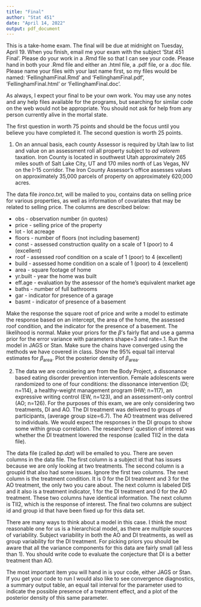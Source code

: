 ```yaml
---
title: "Final"
author: "Stat 451"
date: "April 14, 2022"
output: pdf_document
---
```


This is a take-home exam.  The final will be due at midnight on Tuesday, April
19.  When you finish, email
me your exam with the subject ‘Stat 451 Final’. Please
do your work in a .Rmd file so that I can see your code.  Please hand in both your .Rmd file and either an .html
file, a .pdf file, or a .doc file.  Please name your files with your last name first, so my files would be named:
'FellinghamFinal.Rmd' and 'FellinghamFinal.pdf', 'FellinghamFinal.html' or
'FellinghamFinal.doc'.

As always, I expect your final to be your own work.  You may use any notes and any help files available
for the programs, but searching for similar code on the web would not be appropriate.  You should not
ask for help from any person currently alive in the mortal state.

The first question in worth 75 points and should be the focus until you believe you have 
completed it.  The second question is worth 25 points.

1. On an annual basis, each county Assessor is required by Utah law to list and value on
an assessment roll all property subject to *ad valorem* taxation. Iron County is located
in southwest Utah approximately 265 miles south of Salt Lake City, UT and 170 miles
north of Las Vegas, NV on the I-15 corridor. The Iron County Assessor’s office assesses
values on approximately 35,000 parcels of property on approximately 620,000 acres.

The data file *ironco.txt*, will be mailed to you, contains data on selling price for various properties, as well
as information of covariates that may be related to selling price.  The columns are described
below:

* obs - observation number (in quotes)
* price - selling price of the property
* lot - lot acreage
* floors - number of floors (not including basement)
* const - assessed construction quality on a scale of 1 (poor) to 4 (excellent)
* roof - assessed roof condition on a scale of 1 (poor) to 4 (excellent)
* build - assessed home condition on a scale of 1 (poor) to 4 (excellent)
* area - square footage of home
* yr.built - year the home was built
* eff.age - evaluation by the assessor of the home's equivalent market age
* baths - number of full bathrooms
* gar - indicator for presence of a garage
* basmt - indicator of presence of a basement

Make the response the square root of price and write a model to estimate the response based on an intercept, 
the area of the home, the assessed roof condition, and the indicator for the presence of a basement.
The likelihood is normal.  Make your priors for the $\beta$'s fairly flat and use a gamma prior for the
error variance with parameters shape=3 and rate=.1.  Run the model in JAGS or Stan.
Make sure the chains have converged using the methods we have covered in class.  Show the 95\% equal tail interval estimates for $\beta_\text{area}$.  Plot the 
posterior density of $\beta_\text{area}$.

2. The data we are considering are from the Body Project, a dissonance based eating disorder prevention
intervention.  Female adolescents were randomized to one of four conditions: the dissonance intervention
(DI; n=114), a healthy-weight management program (HW; n=117), an expressive writing control (EW, n=123),
and an assessment-only control (AO; n=126).  For the purposes of this exam, we are only considering 
two treatments, DI and AO.  The DI treatment was delivered to groups of participants, (average group size=6.7).
The AO treatment was delivered to individuals.  We would expect the responses in the DI groups to show some
within group correlation.  The researchers' question of interest was whether the DI treatment lowered the 
response (called TII2 in the data file).  

The data file (called *bp.dat*) will be emailed to you.  There are seven columns in the data file.  The first column is a subject
id that has issues because we are only looking at two treatments.  The second column is a groupid that also had some issues.
Ignore the first two columns.  The next column is the treatment condition.  It is 0 for the DI treatment and 3 for the AO treatment, the only two you care about.
The next column is labeled DIS and it also is a treatment indicator, 1 for the DI treatment and 0 for the AO treatment.
These two columns have identical information.
The next column is TII2, which is the response of interest.  The final two columns are subject id and group id that have been
fixed up for this data set.

There are many ways to think about a model in this case.  I think the most reasonable one for us is a hierarchical model, as there are
multiple sources of variability.  Subject variability in both the AO and DI treatments, as well as group variability for the DI treatment.
For picking priors you should be aware that all the variance components for this data are fairly small
(all less than 1).  You should write code to evaluate the conjecture that DI is a better treatment than AO.

The most important item you will hand in is your code, either JAGS or Stan.  If you get your code to run I would also like to see convergence diagnostics, a
summary output table, an equal tail interval for the parameter used to indicate the possible presence of a treatment effect, and a plot of the posterior
density of this same parameter.

